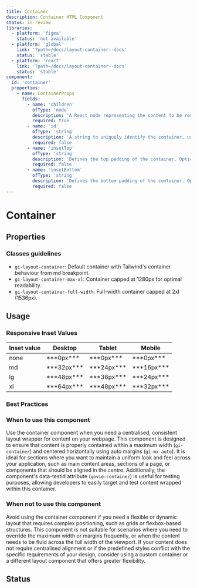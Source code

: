 ```yaml
---
title: Container
description: Container HTML Component
status: in-review
libraries:
  - platform: 'figma'
    status: 'not-available'
  - platform: 'global'
    link: '?path=/docs/layout-container--docs'
    status: 'stable'
  - platform: 'react'
    link: '?path=/docs/layout-container--docs'
    status: 'stable'
component:
  id: 'container'
  properties:
    - name: ContainerProps
      fields:
        - name: 'children'
          ofType: 'node'
          description: 'A React node representing the content to be rendered inside the container.'
          required: true
        - name: 'id'
          ofType: 'string'
          description: 'A string to uniquely identify the container, useful for testing or targeting specific containers in styles or scripts.'
          required: false
        - name: 'insetTop'
          ofType: 'string'
          description: 'Defines the top padding of the container. Options are none, md, lg, and xl.'
          required: false
        - name: 'insetBottom'
          ofType: 'string'
          description: 'Defines the bottom padding of the container. Options are none, md, lg, and xl.'
          required: false
---
```


# Container

## Properties

<ComponentPropertiesTable componentId="container" />

### Classes guidelines

- `gi-layout-container`: Default container with Tailwind's container behaviour from md breakpoint.
- `gi-layout-container-max-xl`: Container capped at 1280px for optimal readability.
- `gi-layout-container-full-width`: Full-width container capped at 2xl (1536px).

## Usage

### Responsive Inset Values

<table>
  <thead>
    <tr>
      <th>Inset value</th>
      <th>Desktop</th>
      <th>Tablet</th>
      <th>Mobile</th>
    </tr>
  </thead>
  <tbody>
    <tr>
      <td>none</td>
      <td>***0px***</td>
      <td>***0px***</td>
      <td>***0px***</td>
    </tr>
    <tr>
      <td>md</td>
      <td>***32px***</td>
      <td>***24px***</td>
      <td>***16px***</td>
    </tr>
    <tr>
      <td>lg</td>
      <td>***48px***</td>
      <td>***36px***</td>
      <td>***24px***</td>
    </tr>
    <tr>
      <td>xl</td>
      <td>***64px***</td>
      <td>***48px***</td>
      <td>***32px***</td>
    </tr>
  </tbody>
</table>

### Best Practices

### When to use this component

Use the container component when you need a centralised, consistent layout wrapper for content on your webpage.
This component is designed to ensure that content is properly contained within a maximum width (`gi-container`) and centered horizontally using auto margins (`gi-mx-auto`).
It is ideal for sections where you want to maintain a uniform look and feel across your application, such as main content areas, sections of a page, or components that should be aligned in the centre.
Additionally, the component's data-testid attribute (`govie-container`) is useful for testing purposes, allowing developers to easily target and test content wrapped within this container.

### When not to use this component

Avoid using the container component if you need a flexible or dynamic layout that requires complex positioning, such as grids or flexbox-based structures.
This component is not suitable for scenarios where you need to override the maximum width or margins frequently, or when the content needs to be fluid across the full width of the viewport.
If your content does not require centralised alignment or if the predefined styles conflict with the specific requirements of your design, consider using a custom container or a different layout component that offers greater flexibility.

## Status

<ComponentStatusBlock componentId="container" />
